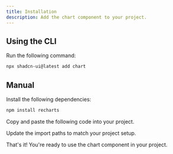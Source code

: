 ```yaml
---
title: Installation
description: Add the chart component to your project.
---
```


## Using the CLI

<Steps>

<Step>Run the following command:</Step>

```bash
npx shadcn-ui@latest add chart
```

</Steps>

## Manual

<Steps>

<Step>Install the following dependencies:</Step>

```bash
npm install recharts
```

<Step>Copy and paste the following code into your project.</Step>

<ComponentSource name="chart" />

<Step>Update the import paths to match your project setup.</Step>

</Steps>

That's it! You're ready to use the chart component in your project.
